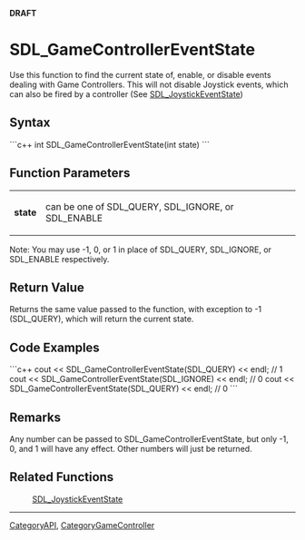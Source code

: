 <!-- pragma section-numbers off -->
<!-- pragma camelcase off -->
'''DRAFT'''

<!-- #*^*^*^*^*See http://wiki.libsdl.org/moin.cgi/SGFunctions for details on editing this page*^*^*^*^* -->


= SDL_GameControllerEventState =
Use this function to find the current state of, enable, or disable events dealing with Game Controllers. This will not disable Joystick events, which can also be fired by a controller (See [[SDL_JoystickEventState]])




== Syntax ==
```c++
int SDL_GameControllerEventState(int state)
```


== Function Parameters ==
{|
|'''state'''
|can be one of SDL_QUERY, SDL_IGNORE, or SDL_ENABLE
|}
Note: You may use -1, 0, or 1 in place of SDL_QUERY, SDL_IGNORE, or SDL_ENABLE respectively.


== Return Value ==
Returns the same value passed to the function, with exception to -1 (SDL_QUERY), which will return the current state.

== Code Examples ==
```c++
cout << SDL_GameControllerEventState(SDL_QUERY)  << endl; // 1
cout << SDL_GameControllerEventState(SDL_IGNORE) << endl; // 0
cout << SDL_GameControllerEventState(SDL_QUERY)  << endl; // 0
```


== Remarks ==
Any number can be passed to SDL_GameControllerEventState, but only -1, 0, and 1 will have any effect. Other numbers will just be returned.


== Related Functions ==
:[[SDL_JoystickEventState]]

----
[[CategoryAPI]], [[CategoryGameController]]
